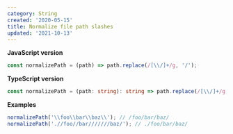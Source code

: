 ```yaml
---
category: String
created: '2020-05-15'
title: Normalize file path slashes
updated: '2021-10-13'
---
```


**JavaScript version**

```js normalizePath.js
const normalizePath = (path) => path.replace(/[\\/]+/g, '/');
```

**TypeScript version**

```ts normalizePath.ts
const normalizePath = (path: string): string => path.replace(/[\\/]+/g, '/');
```

**Examples**

```js examples.js
normalizePath('\\foo\\bar\\baz\\'); // /foo/bar/baz/
normalizePath('.//foo//bar///////baz/'); // ./foo/bar/baz/
```

